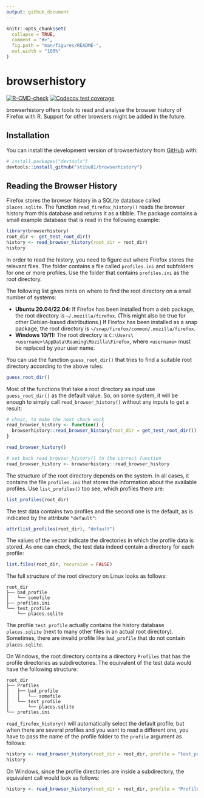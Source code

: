 ```yaml
---
output: github_document
---
```


<!-- README.md is generated from README.Rmd. Please edit that file -->

```r
knitr::opts_chunk$set(
  collapse = TRUE,
  comment = "#>",
  fig.path = "man/figures/README-",
  out.width = "100%"
)
```

# browserhistory

<!-- badges: start -->
[![R-CMD-check](https://github.com/stibu81/browserhistory/actions/workflows/R-CMD-check.yaml/badge.svg)](https://github.com/stibu81/browserhistory/actions/workflows/R-CMD-check.yaml)
[![Codecov test
coverage](https://codecov.io/gh/stibu81/browserhistory/branch/main/graph/badge.svg)](https://app.codecov.io/gh/stibu81/browserhistory?branch=main)
<!-- badges: end -->

browserhistory offers tools to read and analyse the browser history of
Firefox with R. Support for other browsers might be added in the future.


## Installation

You can install the development version of browserhistory from
[GitHub](https://github.com/) with:

``` r
# install.packages("devtools")
devtools::install_github("stibu81/browserhistory")
```

## Reading the Browser History

Firefox stores the browser history in a SQLite database called `places.sqlite`.
The function `read_firefox_history()` reads the browser history from this
database and returns it as a tibble. The package contains a small example
database that is read in the following example:

```r
library(browserhistory)
root_dir <- get_test_root_dir()
history <- read_browser_history(root_dir = root_dir)
history
```

In order to read the history, you need to figure out where Firefox stores the
relevant files. The folder contains a file called `profiles.ini` and subfolders
for one or more profiles. Use the folder that  contains `profiles.ini` as
the root directory.

The following list gives hints on where to find the root directory on a small
number of systems:

* **Ubuntu 20.04/22.04:** If Firefox has been installed from a deb package, the root
  directory is `⁠~/.mozilla/firefox`. (This might also be true for other
  Debian-based distributions.) If Firefox has been installed as a snap package,
  the root directory is `⁠~/snap/firefox/common/.mozilla/firefox`⁠.
* **Windows 10/11:** The root directory is
  `⁠C:\Users\<username>\AppData\Roaming\Mozilla\Firefox`, where
  `<username>` must be replaced by your user name.

You can use the function `guess_root_dir()` that tries to find a suitable root
directory according to the above rules.

```r
guess_root_dir()
```

Most of the functions that take a root directory as input use `guess_root_dir()`
as the default value. So, on some system, it will be enough to simply call
`read_browser_history()` without any inputs to get a result:

```r
# cheat, to make the next chunk work
read_browser_history <- function() {
  browserhistory::read_browser_history(root_dir = get_test_root_dir())
}
```
```r
read_browser_history()
```
```r
# set back read_browser_history() to the correct function
read_browser_history <- browserhistory::read_browser_history
```

The structure of the root directory depends on the system. In all cases, it
contains the file `profiles.ini` that stores the information about the
available profiles. Use `list_profiles()` too see, which profiles there are:

```r
list_profiles(root_dir)
```

The test data contains two profiles and the second one is the default, as is
indicated by the attribute `"default"`:

```r
attr(list_profiles(root_dir), "default")
```

The values of the vector indicate the directories in which the profile data is
stored. As one can check, the test data indeed contain a directory for each
profile:

```r
list.files(root_dir, recursive = FALSE)
```

The full structure of the root directory on Linux looks as follows:

```
root_dir
├── bad_profile
│   └── somefile
├── profiles.ini
└── test_profile
    └── places.sqlite
```

The profile `test_profile` actually contains the history database
`places.sqlite` (next to many other files in an actual root directory).
Sometimes, there are invalid profile like `bad_profile` that do not contain
`places.sqlite`.

On Windows, the root directory contains a directory `Profiles` that has the
profile directories as subdirectories. The equivalent of the test data would
have the following structure:

```
root_dir
├── Profiles
│   ├── bad_profile
│   │   └── somefile
│   └── test_profile
│       └── places.sqlite
└── profiles.ini
```

`read_firefox_history()` will automatically select the
default profile, but when there are several profiles and you want to read
a different one, you have to pass the name of the profile folder to the
`profile` argument as follows:

```r
history <- read_browser_history(root_dir = root_dir, profile = "test_profile")
history
```

On Windows, since the profile directories are inside a subdirectory, the
equivalent call would look as follows:

```r
history <- read_browser_history(root_dir = root_dir, profile = "Profiles/test_profile")
```

